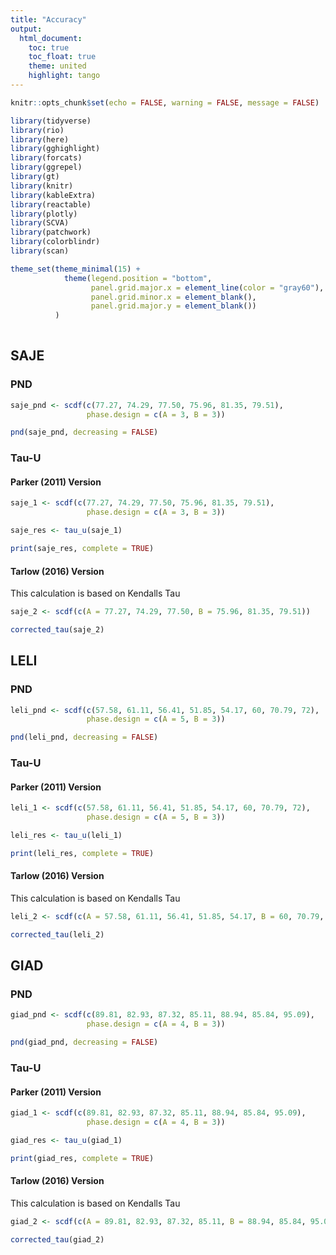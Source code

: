 ```yaml
---
title: "Accuracy"
output:
  html_document:
    toc: true
    toc_float: true
    theme: united
    highlight: tango
---
```


```r
knitr::opts_chunk$set(echo = FALSE, warning = FALSE, message = FALSE)
```

```r
library(tidyverse)
library(rio)
library(here)
library(gghighlight)
library(forcats)
library(ggrepel)
library(gt)
library(knitr)
library(kableExtra)
library(reactable)
library(plotly)
library(SCVA)
library(patchwork)
library(colorblindr)
library(scan)

theme_set(theme_minimal(15) +
            theme(legend.position = "bottom",
                  panel.grid.major.x = element_line(color = "gray60"),
                  panel.grid.minor.x = element_blank(),
                  panel.grid.major.y = element_blank())
          )
 
```


## SAJE 

### PND

```r
saje_pnd <- scdf(c(77.27, 74.29, 77.50, 75.96, 81.35, 79.51),
                 phase.design = c(A = 3, B = 3))
```

```r
pnd(saje_pnd, decreasing = FALSE)
```

### Tau-U

#### Parker (2011) Version

```r
saje_1 <- scdf(c(77.27, 74.29, 77.50, 75.96, 81.35, 79.51),
                 phase.design = c(A = 3, B = 3))

saje_res <- tau_u(saje_1)

print(saje_res, complete = TRUE)
```


#### Tarlow (2016) Version

This calculation is based on Kendalls Tau

```r
saje_2 <- scdf(c(A = 77.27, 74.29, 77.50, B = 75.96, 81.35, 79.51))

corrected_tau(saje_2)
```



## LELI

### PND

```r
leli_pnd <- scdf(c(57.58, 61.11, 56.41, 51.85, 54.17, 60, 70.79, 72),
                 phase.design = c(A = 5, B = 3))
```

```r
pnd(leli_pnd, decreasing = FALSE)
```

### Tau-U

#### Parker (2011) Version

```r
leli_1 <- scdf(c(57.58, 61.11, 56.41, 51.85, 54.17, 60, 70.79, 72),
                 phase.design = c(A = 5, B = 3))

leli_res <- tau_u(leli_1)

print(leli_res, complete = TRUE)
```


#### Tarlow (2016) Version

This calculation is based on Kendalls Tau

```r
leli_2 <- scdf(c(A = 57.58, 61.11, 56.41, 51.85, 54.17, B = 60, 70.79, 72))

corrected_tau(leli_2)
```




## GIAD

### PND

```r
giad_pnd <- scdf(c(89.81, 82.93, 87.32, 85.11, 88.94, 85.84, 95.09),
                 phase.design = c(A = 4, B = 3))
```

```r
pnd(giad_pnd, decreasing = FALSE)
```

### Tau-U

#### Parker (2011) Version

```r
giad_1 <- scdf(c(89.81, 82.93, 87.32, 85.11, 88.94, 85.84, 95.09),
                 phase.design = c(A = 4, B = 3))

giad_res <- tau_u(giad_1)

print(giad_res, complete = TRUE)
```


#### Tarlow (2016) Version

This calculation is based on Kendalls Tau

```r
giad_2 <- scdf(c(A = 89.81, 82.93, 87.32, 85.11, B = 88.94, 85.84, 95.09))

corrected_tau(giad_2)
```